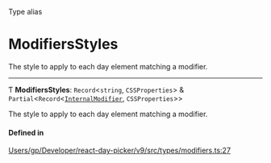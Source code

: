 <SectionTitle>Type alias</SectionTitle>

# ModifiersStyles

<Description>

The style to apply to each day element matching a modifier.

</Description>

---

Ƭ **ModifiersStyles**: `Record`\<`string`, `CSSProperties`\> & `Partial`\<`Record`\<[`InternalModifier`](/api/types/InternalModifier.md), `CSSProperties`\>\>

The style to apply to each day element matching a modifier.

#### Defined in

[Users/gp/Developer/react-day-picker/v9/src/types/modifiers.ts:27](https://github.com/gpbl/react-day-picker/blob/4d332a01b/src/types/modifiers.ts#L27)
